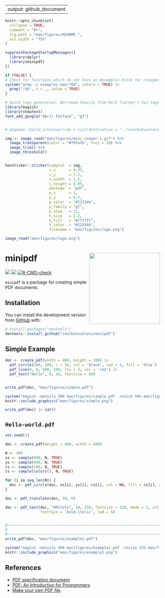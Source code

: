 
---
output: github_document
---

<!-- README.md is generated from README.Rmd. Please edit that file -->

```r
knitr::opts_chunk$set(
  collapse = TRUE,
  comment = "#>",
  fig.path = "man/figures/README-",
  out.width = "75%"
)

suppressPackageStartupMessages({
  library(dplyr)
  library(minipdf)
})

if (FALSE) {
# Check for functions which do not have an @examples block for roxygen
system("grep -c examples man/*Rd", intern = TRUE) |> 
  grep(":0$", x = _, value = TRUE)
}
```





```r
# Quick logo generation. Borrowed heavily from Nick Tierney's Syn logo process
library(magick)
library(showtext)
font_add_google("Abril Fatface", "gf")


# pkgdown::build_site(override = list(destination = "../coolbutuseless.github.io/package/minipdf"))
```


```r
img <- image_read("man/figures/mini-cooper-s.gif") %>%
  image_transparent(color = "#f9fafb", fuzz = 10) %>%
  image_trim() %>%
  image_threshold()


hexSticker::sticker(subplot  = img,
                    s_x      = 0.92,
                    s_y      = 1.2,
                    s_width  = 1.5,
                    s_height = 0.95,
                    package  = "pdf",
                    p_x      = 1,
                    p_y      = 0.5,
                    p_color  = "#223344",
                    p_family = "gf",
                    p_size   = 11,
                    h_size   = 1.2,
                    h_fill   = "#ffffff",
                    h_color  = "#223344",
                    filename = "man/figures/logo.png")

image_read("man/figures/logo.png")
```


# minipdf <img src="man/figures/logo.png" align="right" height=230/>

<!-- badges: start -->
![](http://img.shields.io/badge/cool-useless-green.svg)
![](http://img.shields.io/badge/mini-verse-blue.svg)
[![R-CMD-check](https://github.com/coolbutuseless/minipdf/actions/workflows/R-CMD-check.yaml/badge.svg)](https://github.com/coolbutuseless/minipdf/actions/workflows/R-CMD-check.yaml)
<!-- badges: end -->

`minipdf` is a package for creating simple PDF documents.



## Installation

You can install the development version from [GitHub](https://github.com/coolbutuseless/minipdf) with:

``` r
# install.packages("devtools")
devtools::install_github("coolbutuseless/minipdf")
```



## Simple Example

```r
doc <- create_pdf(width = 400, height = 200) |>
  pdf_circle(200, 100, r = 50, col = 'black', lwd = 5, fill = 'blue') |> 
  pdf_line(0, 0, 400, 200, lty = 2, col = 'red') |> 
  pdf_text("Hello", 0, 10, fontsize = 80)


write_pdf(doc, "man/figures/simple.pdf")
```


```r
system("magick -density 300 man/figures/simple.pdf -resize 50% man/figures/simple.png")
knitr::include_graphics("man/figures/simple.png")
```


```r
write_pdf(doc) |> cat()
```





## `Hello-world.pdf`

```r
set.seed(1)
```


```r
doc <- create_pdf(height = 400, width = 600)

N <- 400
xs <- sample(600, N, TRUE)
ys <- sample(400, N, TRUE)
rs <- sample(100, N, TRUE)
cs <- sample(colors(), N, TRUE)

for (i in seq_len(N)) {
  doc <- pdf_circle(doc, xs[i], ys[i], rs[i], col = NA, fill = cs[i], alpha = 0.2)
}

doc <- pdf_translate(doc, 50, 0)

doc <- pdf_text(doc, "#RStats", 10, 150, fontsize = 120, mode = 1, col = 'black', 
                fontface = 'bold.italic', lwd = 5)


#~~~~~~~~~~~~~~~~~~~~~~~~~~~~~~~~~~~~~~~~~~~~~~~~~~~~~~~~~~~~~~~~~~~~~~~~~~~~
# 
#~~~~~~~~~~~~~~~~~~~~~~~~~~~~~~~~~~~~~~~~~~~~~~~~~~~~~~~~~~~~~~~~~~~~~~~~~~~~
write_pdf(doc, "man/figures/example1.pdf")
```


```r
system("magick -density 300 man/figures/example1.pdf -resize 25% man/figures/example1.png")
knitr::include_graphics("man/figures/example1.png")
```




## References

* [PDF specification document](https://www.adobe.com/devnet/pdf/pdf_reference.html)
* [PDF: An Introduction for Programmers](http://preserve.mactech.com/articles/mactech/Vol.15/15.09/PDFIntro/index.html)
* [Make your own PDF file](https://blog.idrsolutions.com/2010/09/grow-your-own-pdf-file-part-1-pdf-objects-and-data-types/)

